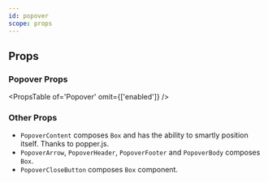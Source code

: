 ```yaml
---
id: popover
scope: props
---
```


## Props

### Popover Props

<PropsTable of='Popover' omit={['enabled']} />

### Other Props

- `PopoverContent` composes `Box` and has the ability to smartly position
  itself. Thanks to popper.js.
- `PopoverArrow`, `PopoverHeader`, `PopoverFooter` and `PopoverBody` composes
  `Box`.
- `PopoverCloseButton` composes `Box` component.
